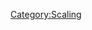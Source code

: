 {{CustomTabs
|tab1 = Overview
|tab2 = Scaling
}}
{{ScalingTabs}}
{{Plunging Attack Scaling/Raiden Shogun|12}}
[[Category:Scaling]]